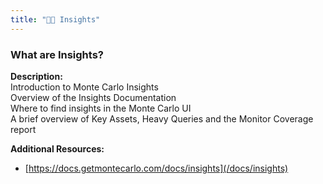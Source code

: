 ```yaml
---
title: "🧑‍🎓 Insights"
---
```


### What are Insights?

**Description:**  
Introduction to Monte Carlo Insights  
Overview of the Insights Documentation  
Where to find insights in the Monte Carlo UI  
A brief overview of Key Assets, Heavy Queries and the Monitor Coverage report

**Additional Resources:** 

* [https://docs.getmontecarlo.com/docs/insights](/docs/insights)